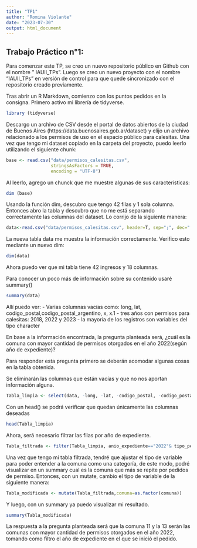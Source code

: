 ```yaml
---
title: "TP1"
author: "Romina Violante"
date: "2023-07-30"
output: html_document
---
```



## Trabajo Práctico n°1: 

Para comenzar este TP, se creo un nuevo repositorio público en Github con el nombre " IAUII_TPs". Luego se creo un nuevo proyecto con el nombre "IAUII_TPs" en versión de control para que quede sincronizado con el repositorio creado previamente.

Tras abrir un R Markdown, comienzo con los puntos pedidos en la consigna.
Primero activo mi librería de tidyverse.

```r
library (tidyverse)

```
Descargo un archivo de CSV desde el portal de datos abiertos de la ciudad de Buenos Aires (https://data.buenosaires.gob.ar/dataset) y elijo un archivo relacionado a los permisos de uso en el espacio público para calesitas.
Una vez que tengo mi dataset copiado en la carpeta del proyecto, puedo leerlo utilizando el siguiente chunk:

```r
base <- read.csv("data/permisos_calesitas.csv",
                 stringsAsFactors = TRUE,
                 encoding = "UTF-8")
```

Al leerlo, agrego un chunck que me muestre algunas de sus características:

```r
dim (base)
```
Usando la función dim, descubro que tengo 42 filas y 1 sola columna. Entonces abro la tabla y descubro que no me está separando correctamente las columnas del dataset. Lo corrijo de la siguiente manera:

```r
data<-read.csv("data/permisos_calesitas.csv", header=T, sep=";", dec=".")

```

La nueva tabla data me muestra la información correctamente. Verifico esto mediante un nuevo dim:

```r
dim(data)

```
Ahora puedo ver que mi tabla tiene 42 ingresos y 18 columnas.

Para conocer un poco más de información sobre su contenido usaré summary()

```r
summary(data)
```
Allí puedo ver:
- Varias columnas vacías como: long, lat, codigo_postal,codigo_postal_argentino, x, x.1
- tres años con permisos para calesitas: 2018, 2022 y 2023
- la mayoría de los registros son variables del tipo character

En base a la información encontrada, la pregunta planteada será, ¿cuál es la comuna con mayor cantidad de permisos otorgados en el año 2022(según año de expediente)?

Para responder esta pregunta primero se deberán acomodar algunas cosas en la tabla obtenida.

Se eliminarán las columnas que están vacías y que no nos aportan información alguna.

```r
Tabla_limpia <- select(data, -long, -lat, -codigo_postal, -codigo_postal_argentino, -X, -X.1)
```

Con un head() se podrá verificar que quedan únicamente las columnas deseadas

```r
head(Tabla_limpia)
```

Ahora, será necesario filtrar las filas por año de expediente.

```r
Tabla_filtrada <- filter(Tabla_limpia, anio_expediente=="2022"& tipo_permiso=="OTORGADO")
```

Una vez que tengo mi tabla filtrada, tendré que ajustar el tipo de variable para poder entender a la comuna como una categoría, de este modo, podré visualizar en un summary cual es la comuna que más se repite por pedidos de permiso.
Entonces, con un mutate, cambio el tipo de variable de la siguiente manera:
```r
Tabla_modificada <- mutate(Tabla_filtrada,comuna=as.factor(comuna))
```
Y luego, con un summary ya puedo visualizar mi resultado.

```r
summary(Tabla_modificada)
```

La respuesta a la pregunta planteada será que la comuna 11 y la 13 serán las comunas con mayor cantidad de permisos otorgados en el año 2022, tomando como filtro el año de expediente en el que se inició el pedido.

